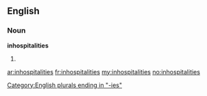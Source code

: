==English==

===Noun===
'''inhospitalities'''

# {{plural of|[[inhospitality]]}}

[[Category:English plurals ending in "-ies"]]

[[ar:inhospitalities]]
[[fr:inhospitalities]]
[[my:inhospitalities]]
[[no:inhospitalities]]